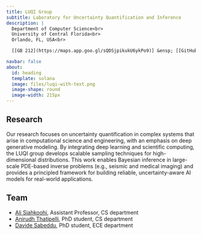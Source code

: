```yaml
---
title: LUQI Group
subtitle: Laboratory for Uncertainty Quantification and Inference
description: | 
  Department of Computer Science<br>
  University of Central Florida<br>
  Orlando, FL, USA<br>

  [[GB 212](https://maps.app.goo.gl/sQDSjpikukU6ykPo9)] &ensp; [[GitHub](https://github.com/luqigroup)]

navbar: false
about:
  id: heading
  template: solana
  image: files/luqi-with-text.png
  image-shape: round
  image-width: 215px
---
```


:::{#heading}
:::


<!-- <div style="
  display: flex;
  justify-content: center;
  text-align: center;
  margin: 10px 0; /* Adds vertical spacing without excessive whitespace */
">
  <span style="
    background-color: #fdfbd3;
    color: #373a3c;
    border: 1px solid #727475;
    padding: 6px;
    border-radius: 5px;
    display: inline-block;
    max-width: 100%;
    word-wrap: break-word;
    text-align: center;
  ">
    <strong>Reach out to [Ali Siahkoohi](http://alisiahkoohi.github.io/) if interested to join the LUQI group!</strong>
  </span>
</div> -->

## Research

Our research focuses on uncertainty quantification in complex systems that arise in computational science and engineering, with an emphasis on deep generative modeling. By integrating deep learning and scientific computing, the LUQI group develops scalable sampling techniques for high-dimensional distributions. This work enables Bayesian inference in large-scale PDE-based inverse problems (e.g., seismic and medical imaging) and provides a principled framework for building reliable, uncertainty-aware AI models for real-world applications.

## Team

- [Ali Siahkoohi](https://alisiahkoohi.github.io/), Assistant Professor, CS department  
- [Anirudh Thatipelli](https://scholar.google.com/citations?user=siY4W9gAAAAJ), PhD student, CS department  
- [Davide Sabeddu](https://davide-sabeddu.github.io/Portfolio/), PhD student, ECE department